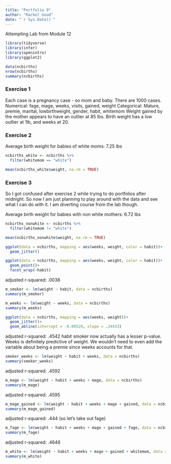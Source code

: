 ```yaml
---
title: "Portfolio 9"
author: "Rachel Good"
date: "`r Sys.Date()`"
---
```


Attempting Lab from Module 12

```r
library(tidyverse) 
library(infer)
library(openintro)
library(ggplot2)
```

```r
data(ncbirths)
nrow(ncbirths)
summary(ncbirths)
```

### Exercise 1

Each case is a pregnancy case - so mom and baby. There are 1000 cases.
Numerical: fage, mage, weeks, visits, gained, weight
Categorical: Mature, premie, marital, lowbirthweight, gender, habit, whitemom
Weight gained by the mother appears to have an outlier at 85 lbs. Birth weight has a low outlier at 1lb, and weeks at 20.

### Exercise 2

Average birth weight for babies of white moms: 7.25 lbs
```r
ncbirths_white <- ncbirths %>% 
  filter(whitemom == "white")

mean(ncbirths_white$weight, na.rm = TRUE)
```

### Exercise 3
So I got confused after exercise 2 while trying to do portfolios after midnight. So now I am just planning to play around with the data and see what I can do with it. I am diverting course from the lab though.

Average birth weight for babies with non white mothers: 6.72 lbs
```r
ncbirths_nonwhite <- ncbirths %>% 
  filter(whitemom != "white")

mean(ncbirths_nonwhite$weight, na.rm = TRUE)
```

```r
ggplot(data = ncbirths, mapping = aes(weeks, weight, color = habit))+
  geom_jitter()

ggplot(data = ncbirths, mapping = aes(weeks, weight, color = habit))+
  geom_point()+
  facet_wrap(~habit)
```

adjusted r-squared: .0038
```r
m_smoker <- lm(weight ~ habit, data = ncbirths)
summary(m_smoker)
```
```r
m_weeks <- lm(weight ~ weeks, data = ncbirths)
summary(m_weeks)

```
```r
ggplot(data = ncbirths, mapping = aes(weeks, weight))+
  geom_jitter()+
  geom_abline(intercept = -6.09529, slope = .34433)
```

adjusted r-squared: .4542
habit smoker now actually has a lesser p-value. Weeks is definitely predictive of weight. We wouldn't need to even add the variable about being a premie since weeks accounts for that.
```r
smoker_weeks <- lm(weight ~ habit + weeks, data = ncbirths)
summary(smoker_weeks)
```

adjusted r-squared: .4592
```r
m_mage <- lm(weight ~ habit + weeks + mage, data = ncbirths)
summary(m_mage)
```

adjusted r-squared: .4595
```r
m_mage_gained <- lm(weight ~ habit + weeks + mage + gained, data = ncbirths)
summary(m_mage_gained)
```

adjusted r-squared: .444 (so let's take out fage)
```r
m_fage <- lm(weight ~ habit + weeks + mage + gained + fage, data = ncbirths)
summary(m_fage)
```

adjusted r-squared: .4646
```r
m_white <- lm(weight ~ habit + weeks + mage + gained + whitemom, data = ncbirths)
summary(m_white)
```
